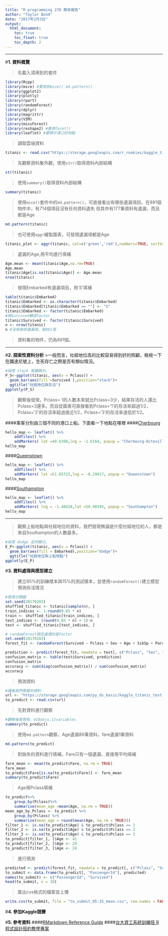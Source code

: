 ```yaml
---
title: "R programming 278 期末報告"
author: "Taylor Bond"
date: "2017年2月3日"
output: 
  html_document:
    toc: true
    toc_float: true
    toc_depth: 2
---
```




***

#**1. 資料概覽**

>先載入須用到的套件
```r
library(Rcpp)
library(mice) #要用到mice() md.pattern()
library(ggplot2)
library(plotly)
library(rpart)
library(randomForest)
library(dplyr)
library(magrittr)
library(VIM)
library(missForest)
library(reshape2) #要用facet()
library(leaflet) #要標示港口的地點
```

>讀取雲端資料

```r
titanic <- read.csv("https://storage.googleapis.com/r_rookies/kaggle_titanic_train.csv")
```

>先觀察資料集外觀，使用`str()`取得資料內部結構

```r
str(titanic)
```

>使用`summary()`取得資料內部結構

```r
summary(titanic)
```

>使用`mice()`套件中的`md.pattern()`，可直接看出有哪些遺漏項目。在891個物件中，有714個項目沒有任何資料遺失  但其中有177筆資料有遺漏，而且都是Age

```r
md.pattern(titanic)
```

>也可使用`aggr`繪製圖表，可發現遺漏項都是Age

```r
titanic_plot <- aggr(titanic, col=c('green','red'),numbers=TRUE, sortVars=TRUE,labels=names(titanic), cex.axis=.7,gap=3, ylab=c("Missing data","Pattern"))

```


>遺漏的Age,用平均進行填補
```r
Age.mean <- mean(titanic$Age,na.rm=TRUE)
Age.mean
titanic$Age[is.na(titanic$Age)] <- Age.mean
nrow(titanic)
```
>發現Embarked有遺漏項目，用'S'填補
```r
table(titanic$Embarked)
titanic$Embarked <- as.character(titanic$Embarked)
titanic$Embarked[titanic$Embarked == ""] <- "S"
titanic$Embarked <- factor(titanic$Embarked)
#將Survived轉成factor
titanic$Survived <- factor(titanic$Survived)
n <- nrow(titanic)
n #沒有移除遺漏項，有891項
```
>資料集的物件，仍為891個。

***

#**2. 探索性資料分析**
>一般而言，社經地位高的比較容易得到好的照顧，檢視一下在鐵達尼號上，生死存亡之際是否有類似情況。

```r
#採用 stack 堆疊顯示。
P_S<-ggplot(titanic, aes(x = Pclass)) +
  geom_bar(aes(fill =Survived ),position="stack")+
  ggtitle("社經地位與存活")
ggplotly(P_S)
```

>觀察後發現，Pclass= 1的人數本來就比Pclass=3少，結果存活的人還比Pclass=3還多。而且從圖表可直接看到Pclass='1'的存活率超過1/2，Pclass='2'的存活率超過接近1/2，Pclass='3'的存活率遠低於1/2。

####乘客分別由三個不同的港口上船。下面看一下地點在哪裡 
####[Cherbourg](https://en.wikipedia.org/wiki/Cherbourg-Octeville)
```r
hello_map <- leaflet() %>%
    addTiles() %>%
    addMarkers( lat =49.6398,lng = -1.6164, popup = "Cherbourg-Octeville")
hello_map
```

####[Queenstown](https://en.wikipedia.org/wiki/Cobh)
```r
hello_map <- leaflet() %>%
    addTiles() %>%
    addMarkers( lat =51.85722,lng = -8.29917, popup = "Queenstown")
hello_map
```

####[Southampton](https://en.wikipedia.org/wiki/Southampton)
```r
hello_map <- leaflet() %>%
    addTiles() %>%
    addMarkers( lng = -1.40428,lat =50.90395, popup = "Southampton")
hello_map
```


***
>觀察上船地點與社經地位的資料，我們發現無論是什麼社經地位的人，都是來自Southampton的人數最多。
```r
#採用 dodge 並列顯示。
E_P<-ggplot(titanic, aes(x = Pclass)) +
  geom_bar(aes(fill = Embarked),position="dodge")+
  ggtitle("社經地位與上船地點")
ggplotly(E_P)

```






#**3. 資料處理與模型建立**

>建立85%的訓練樣本與15%的測試樣本，並使用`randomForest()`建立模型預測存活情況
```r
#使用分類器
set.seed(20170203)
shuffled_titanic <- titanic[sample(n), ]
train_indices <- 1:round(0.85 * n)
train <- shuffled_titanic[train_indices, ]
test_indices <- (round(0.85 * n) + 1):n
test <- shuffled_titanic[test_indices, ]

# randomForest限定處理的是factor
set.seed(20170203)
forest_fit <- randomForest(Survived ~ Pclass + Sex + Age + SibSp + Parch + Fare + Embarked, data = train, ntree = 500)

prediction <- predict(forest_fit, newdata = test[, c("Pclass", "Sex", "Age", "SibSp", "Parch", "Fare", "Embarked")])
confusion_matrix <- table(test$Survived, prediction)
confusion_matrix
accuracy <- sum(diag(confusion_matrix)) / sum(confusion_matrix)
accuracy
```

>預測資料
```r
#讀進我們需要的資料
url <- "https://storage.googleapis.com/py_ds_basic/kaggle_titanic_test.csv"
to_predict <- read.csv(url)
```

>先對資料進行觀察
```r
#觀察後發現有，418objs,11variables
summary(to_predict)
```

>使用`md.pattern`觀察，Age遺漏86筆資料，fare遺漏1筆資料
```r
md.pattern(to_predict)
```
    
>對缺失的資料進行填補，Fare只有一個遺漏，直接用平均填補
```r
fare_mean <- mean(to_predict$Fare, na.rm = TRUE)
fare_mean
to_predict$Fare[is.na(to_predict$Fare)] <- fare_mean
summary(to_predict$Fare)
```

>Age用Pclass填補
```r
to_predict%>%
    group_by(Pclass)%>%
    summarise(mean_age =mean(Age, na.rm = TRUE))
mean_age_by_Pclass <- to_predict %>%
    group_by(Pclass) %>%
    summarise(mean_age = round(mean(Age, na.rm = TRUE)))
filter_1 <- is.na(to_predict$Age) & to_predict$Pclass == 1
filter_2 <- is.na(to_predict$Age) & to_predict$Pclass == 2
filter_3 <- is.na(to_predict$Age) & to_predict$Pclass == 3
to_predict[filter_1, ]$Age <- 41
to_predict[filter_2, ]$Age <- 29
to_predict[filter_3, ]$Age <- 24
```

>進行預測
```r
predicted <- predict(forest_fit, newdata = to_predict[, c("Pclass", "Sex", "Age", "SibSp", "Parch", "Fare", "Embarked")])
to_submit <- data.frame(to_predict[, "PassengerId"], predicted)
names(to_submit) <- c("PassengerId", "Survived")
head(to_submit, n = 10)
```

>匯出cvs格式的檔案並上傳
```r
write.csv(to_submit, file = "to_submit_85:15_mean.csv", row.names = FALSE)
```






#**4. 參加Kaggle競賽**


#**5. 參考資料**
####[RMarkdown Reference Guide](https://www.rstudio.com/wp-content/uploads/2015/03/rmarkdown-reference.pdf)
####[台大資工系統訓練班 R 程式設計班的教學專案](https://yaojenkuo.github.io/r_programming/)

